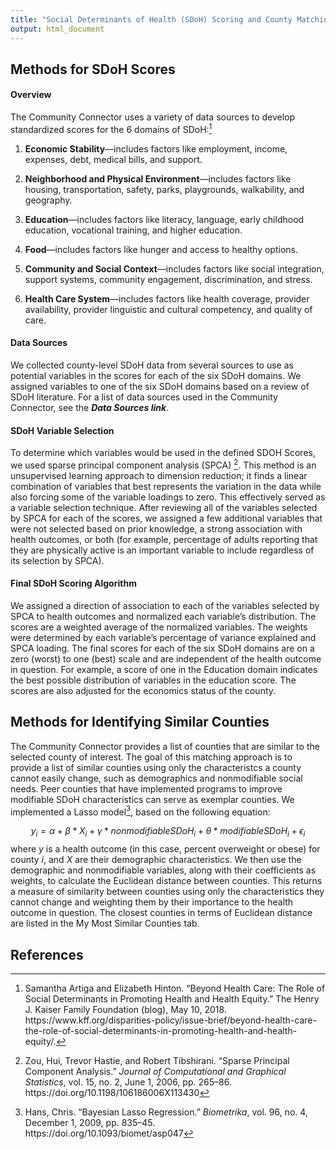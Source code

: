 ```yaml
---
title: "Social Determinants of Health (SDoH) Scoring and County Matching"
output: html_document
---
```


## Methods for SDoH Scores

#### Overview

The Community Connector uses a variety of data sources to develop standardized scores for the 6 domains of SDoH:[^1]

1. **Economic Stability**—includes factors like employment, income, expenses, debt, medical bills, and support.

2. **Neighborhood and Physical Environment**—includes factors like housing, transportation, safety, parks, playgrounds, walkability, and geography.

3. **Education**—includes factors like literacy, language, early childhood education, vocational training, and higher education.

4. **Food**—includes factors like hunger and access to healthy options.

5. **Community and Social Context**—includes factors like social integration, support systems, community engagement, discrimination, and stress.

6. **Health Care System**—includes factors like health coverage, provider availability, provider linguistic and cultural competency, and quality of care.


#### Data Sources

We collected county-level SDoH data from several sources to use as potential variables in the scores for each of the six SDoH domains. We assigned variables to one of the six SDoH domains based on a review of SDoH literature. For a list of data sources used in the Community Connector, see the **_Data Sources link_**.


#### SDoH Variable Selection

To determine which variables would be used in the defined SDOH Scores, we used sparse principal component analysis (SPCA) [^2]. This method is an unsupervised learning approach to dimension reduction; it finds a linear combination of variables that best represents the variation in the data while also forcing some of the variable loadings to zero. This effectively served as a variable selection technique. After reviewing all of the variables selected by SPCA for each of the scores, we assigned a few additional variables that were not selected based on prior knowledge, a strong association with health outcomes, or both (for example, percentage of adults reporting that they are physically active is an important variable to include regardless of its selection by SPCA).  

#### Final SDoH Scoring Algorithm

We assigned a direction of association to each of the variables selected by SPCA to health outcomes and normalized each variable’s distribution. The scores are a weighted average of the normalized variables. The weights were determined by each variable’s percentage of variance explained and SPCA loading. The final scores for each of the six SDoH domains are on a zero (worst) to one (best) scale and are independent of the health outcome in question. For example, a score of one in the Education domain indicates the best possible distribution of variables in the education score. The scores are also adjusted for the economics status of the county.

## Methods for Identifying Similar Counties

The Community Connector provides a list of counties that are similar to the selected county of interest. The goal of this matching approach is to provide a list of similar counties using only the characteristcs a county cannot easily change, such as demographics and nonmodifiable social needs. Peer counties that have implemented programs to improve modifiable SDoH characteristics can serve as exemplar counties. We implemented a Lasso model[^3], based on the following equation:

$$y_i = \alpha + \beta*X_i + \gamma*nonmodifiable SDoH_i + \theta*modifiable SDoH_i + \epsilon_i $$ 
where *y* is a health outcome (in this case, percent overweight or obese) for county *i*, and *X* are their demographic characteristics. We then use the demographic and nonmodifiable variables, along with their coefficients as weights, to calculate the Euclidean distance between counties. This returns a measure of similarity between counties using only the characteristics they cannot change and weighting them by their importance to the health outcome in question. The closest counties in terms of Euclidean distance are listed in the My Most Similar Counties tab. 


## References

[^1]: Samantha Artiga and Elizabeth Hinton. "Beyond Health Care: The Role of Social Determinants in Promoting Health and Health Equity." The Henry J. Kaiser Family Foundation (blog), May 10, 2018. https://www.kff.org/disparities-policy/issue-brief/beyond-health-care-the-role-of-social-determinants-in-promoting-health-and-health-equity/.

[^2]: Zou, Hui, Trevor Hastie, and Robert Tibshirani. “Sparse Principal Component Analysis.” *Journal of Computational and Graphical Statistics*, vol. 15, no. 2, June 1, 2006, pp. 265–86. https://doi.org/10.1198/106186006X113430

[^3]: Hans, Chris. “Bayesian Lasso Regression.” *Biometrika*, vol. 96, no. 4, December 1, 2009, pp. 835–45. https://doi.org/10.1093/biomet/asp047


